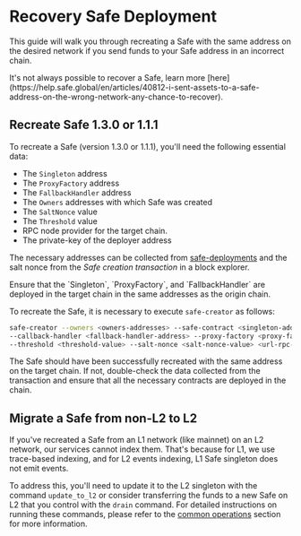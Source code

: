
# Recovery Safe Deployment

This guide will walk you through recreating a Safe with the same address on the desired network if you send funds to your Safe address in an incorrect chain.

<Callout type='info' emoji='ℹ️'>
  It's not always possible to recover a Safe, learn more [here](https://help.safe.global/en/articles/40812-i-sent-assets-to-a-safe-address-on-the-wrong-network-any-chance-to-recover).
</Callout>

## Recreate Safe 1.3.0 or 1.1.1

To recreate a Safe (version 1.3.0 or 1.1.1), you'll need the following essential data:

- The `Singleton` address
- The `ProxyFactory` address
- The `FallbackHandler` address
- The `Owners` addresses with which Safe was created
- The `SaltNonce` value
- The `Threshold` value
- RPC node provider for the target chain.
- The private-key of the deployer address

The necessary addresses can be collected from [safe-deployments](https://github.com/safe-global/safe-deployments/tree/main/src/assets) and the salt nonce from the *Safe creation transaction* in a block explorer.

<Callout type="warning" emoji="⚠️">
  Ensure that the `Singleton`, `ProxyFactory`, and `FallbackHandler` are deployed in the target chain in the same addresses as the origin chain.
</Callout>

To recreate the Safe, it is necessary to execute `safe-creator` as follows:

```bash
safe-creator --owners <owners-addresses> --safe-contract <singleton-address>
--callback-handler <fallback-handler-address> --proxy-factory <proxy-factory-address>
--threshold <threshold-value> --salt-nonce <salt-nonce-value> <url-rpc-node>  <deployer-private-key>
```

The Safe should have been successfully recreated with the same address on the target chain. If not, double-check the data collected from the transaction and ensure that all the necessary contracts are deployed in the chain.

## Migrate a Safe from non-L2 to L2

If you've recreated a Safe from an L1 network (like mainnet) on an L2 network, our services cannot index them. That's because for L1, we use trace-based indexing, and for L2 events indexing, L1 Safe singleton does not emit events.

To address this, you'll need to update it to the L2 singleton with the command `update_to_l2` or consider transferring the funds to a new Safe on L2 that you control with the `drain` command.
For detailed instructions on running these commands, please refer to the [common operations](../cli-reference.mdx#common-operations) section for more information.